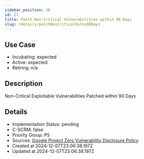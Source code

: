 ```yaml
---
sidebar_position: 20
id: 21
title: Patch Non-Critical Vulnerabilities within 90 Days
slug: /details/patchNonCriticalVulns90Days
---
```


## Use Case
<!-- LEVELS:START -->
- Incubating: expected
- Active: expected
- Retiring: n/a
<!-- LEVELS:END -->

<!-- DESCRIPTION:START -->
## Description
Non-Critical Exploitable Vulnerabilities Patched within 90 Days
<!-- DESCRIPTION:END -->

<!-- DETAILS:START -->
## Details
- Implementation Status: pending
- C-SCRM: false
- Priority Group: P5
- Sources: [Google Project Zero Vulnerability Disclosure Policy](https://googleprojectzero.blogspot.com/p/vulnerability-disclosure-policy.html)
- Created at 2024-12-07T23:06:38.197Z
- Updated at 2024-12-07T23:06:38.197Z
<!-- DETAILS:END -->

